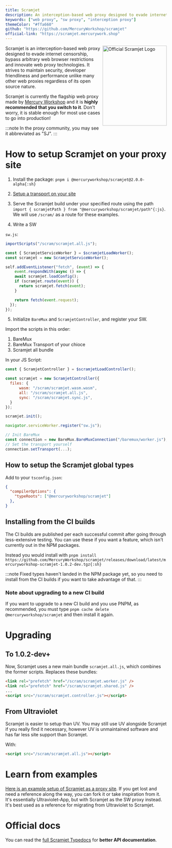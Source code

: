 ```yaml
---
title: Scramjet
description: An interception-based web proxy designed to evade internet censorship, bypass arbitrary web browser restrictions and innovate web proxy technologies.
keywords: ["web proxy", "sw proxy", "interception proxy"]
themeColor: "#ffa660"
github: "https://github.com/MercuryWorkshop/scramjet"
official-link: "https://scramjet.mercurywork.shop"
---
```


<img width="200px" align="right" src="https://raw.githubusercontent.com/MercuryWorkshop/scramjet/refs/heads/main/assets/scramjet.png" alt="Official Scramjet Logo" height="250" />

Scramjet is an interception-based web proxy designed to evade internet censorship, bypass arbitrary web browser restrictions and innovate web proxy technologies. It strives to maintain security, developer friendliness and performance unlike many other web proxies regardless of its open source nature.

Scramjet is currently the flagship web proxy made by [Mercury Workshop](https://mercurywork.shop) and it is **highly recommended that you switch to it**. Don't worry, it is stable enough for most use cases to go into production!

:::note
In the proxy community, you may see it abbreviated as "SJ".
:::

# How to setup Scramjet on your proxy site

1. Install the package: `pnpm i @mercuryworkshop/scramjet@2.0.0-alpha{:sh}`

2. [Setup a transport on your site](../transports/using.mdx)

3. Serve the Scramjet build under your specified route using the path `import { scramjetPath } from "@mercuryworkshop/scramjet/path"{:js}`. We will use `/scram/` as a route for these examples.

4. Write a SW

`sw.js`:

```js
importScripts("/scram/scramjet.all.js");

const { ScramjetServiceWorker } = $scramjetLoadWorker();
const scramjet = new ScramjetServiceWorker();

self.addEventListener("fetch", (event) => {
	event.respondWith(async () => {
    await scramjet.loadConfig();
    if (scramjet.route(event)) {
      return scramjet.fetch(event);
    }

    return fetch(event.request);
  });
});
```

5. Initialize `BareMux` and `ScramjetController`, and register your SW.

Import the scripts in this order:

1. BareMux
2. BareMux Transport of your chioce
3. Scramjet all bundle

In your JS Script:

```js
const { ScramjetController } = $scramjetLoadController();

const scramjet = new ScramjetController({
  files: {
	  wasm: "/scram/scramjet.wasm.wasm",
	  all: "/scram/scramjet.all.js",
	  sync: "/scram/scramjet.sync.js",
  }
});

scramjet.init();

navigator.serviceWorker.register("sw.js");

// Init BareMux
const connection = new BareMux.BareMuxConnection("/baremux/worker.js");
// Set the transport yourself
connection.setTransport(...);
```

## How to setup the Scramjet global types

Add to your `tsconfig.json`:

```json
{
  "compilerOptions": {
    "typeRoots": ["@mercuryworkshop/scramjet"]
  },
}
```

## Installing from the CI builds

The CI builds are published per each successful commit after going through less-extensive testing. You can use these if you want a feature, which isn't currently out in the NPM packages.

Instead you would install with `pnpm install https://github.com/MercuryWorkshop/scramjet/releases/download/latest/mercuryworkshop-scramjet-1.0.2-dev.tgz{:sh}`

:::note
Fixed types haven't landed in the NPM package yet, so you need to install from the CI builds if you want to take advantage of that.
:::

### Note about upgrading to a new CI build

If you want to upgrade to a new CI build and you use PNPM, as recommended, you must type `pnpm cache delete @mercuryworkshop/scramjet` and then install it again.

# Upgrading

## To 1.0.2-dev+

Now, Scramjet uses a new main bundle `scramjet.all.js`, which combines the former scripts.
Replaces these bundles:

```html
<link rel="prefetch" href="/scram/scramjet.worker.js" />
<link rel="prefetch" href="/scram/scramjet.shared.js" />
...
<script src="/scram/scramjet.controller.js"></script>
```

## From Ultraviolet

Scramjet is easier to setup than UV. You may still use UV alongside Scramjet if you really find it necessary, however UV is unmaintained software and has far less site support than Scramjet.

With:

```html
<script src="/scram/scramjet.all.js"></script>
```

# Learn from examples

[Here is an example setup of Scramjet as a proxy site](https://github.com/MercuryWorkshop/Scramjet-App). If you get lost and need a reference along the way, you can fork it or take inspiration from it. It's essentially Ultraviolet-App, but with Scramjet as the SW proxy instead. It's best used as a reference for migrating from Ultraviolet to Scramjet.

# Official docs

You can read the [full Scramjet Typedocs](https://scramjet.mercurywork.shop/typedoc) for **better API documentation**.
